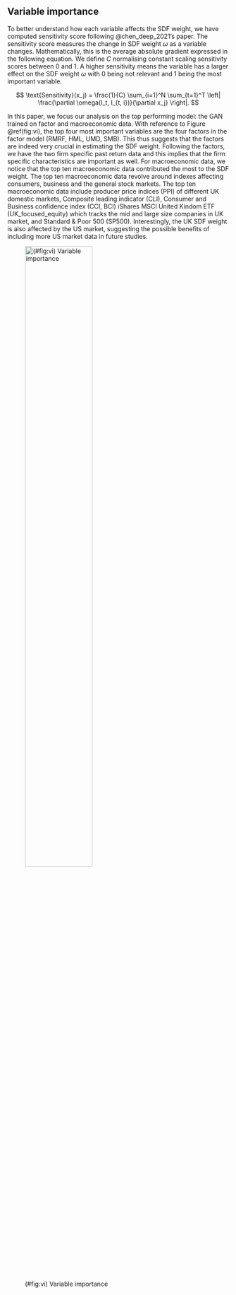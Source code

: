 \newpage

## Variable importance

To better understand how each variable affects the SDF
weight, we have computed sensitivity score following
@chen_deep_2021's paper. The sensitivity score measures the
change in SDF weight $\omega$ as a variable changes. Mathematically, this
is the average absolute gradient expressed in the following
equation. We define $C$ normalising constant scaling
sensitivity scores between 0 and 1. A higher
sensitivity means the variable has a larger effect on the
SDF weight $\omega$ with 0 being not relevant and 1 being
the most important variable.

$$
\text{Sensitivity}(x_j) = \frac{1}{C} \sum_{i=1}^N \sum_{t=1}^T
    \left|  \frac{\partial \omega(I_t, I_{t, i})}{\partial x_j} \right|.
$$

In this paper, we focus our analysis on the top performing model: the GAN
trained on factor and macroeconomic data.
With reference to Figure \@ref(fig:vi), the top four most
important variables are the four factors in the factor
model (RMRF, HML, UMD, SMB). This thus suggests that the
factors are indeed very crucial in estimating the SDF weight.
Following the factors, we have the two firm
specific past return data and this implies that the firm specific
characteristics are important as well. For macroeconomic
data, we notice that the top ten macroeconomic data
contributed the most to the SDF weight. The top ten
macroeconomic data revolve around indexes affecting
consumers, business and the general stock markets. The top
ten macroeconomic data include producer price indices (PPI) of
different UK domestic markets, Composite leading indicator (CLI),
Consumer and Business confidence index (CCI, BCI)
iShares MSCI United Kindom ETF (UK_focused_equity) which
tracks the mid and large size companies in UK market,
and Standard & Poor 500 (SP500).
Interestingly, the UK SDF weight is also affected by the US
market, suggesting the possible benefits of including more US
market data in future studies.

![(#fig:vi) Variable importance](../src/vi){width=60%}
